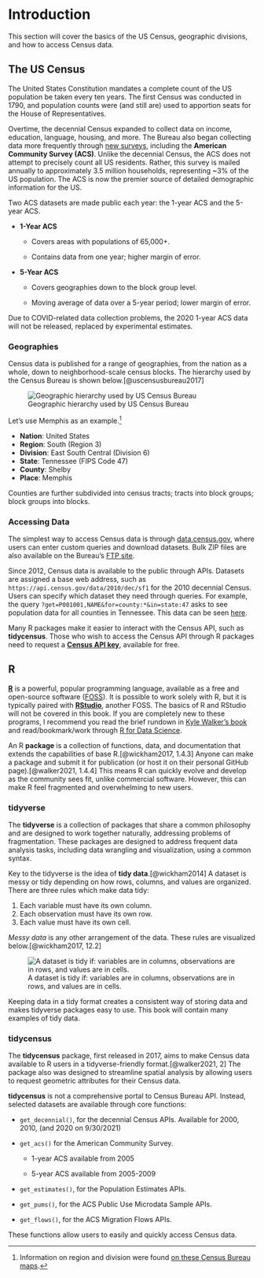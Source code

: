 # Introduction

This section will cover the basics of the US Census, geographic divisions, and how to access Census data.

## The US Census

The United States Constitution mandates a complete count of the US population be taken every ten years. The first Census was conducted in 1790, and population counts were (and still are) used to apportion seats for the House of Representatives.

Overtime, the decennial Census expanded to collect data on income, education, language, housing, and more. The Bureau also began collecting data more frequently through [new surveys](https://www.census.gov/programs-surveys/surveys-programs.html "List of All US Census Surveys & Programs"), including the **American Community Survey (ACS)**. Unlike the decennial Census, the ACS does not attempt to precisely count all US residents. Rather, this survey is mailed annually to approximately 3.5 million households, representing \~3% of the US population. The ACS is now the premier source of detailed demographic information for the US.

Two ACS datasets are made public each year: the 1-year ACS and the 5-year ACS.

-   **1-Year ACS**

    -   Covers areas with populations of 65,000+.

    -   Contains data from one year; higher margin of error.

-   **5-Year ACS**

    -   Covers geographies down to the block group level.

    -   Moving average of data over a 5-year period; lower margin of error.

Due to COVID-related data collection problems, the 2020 1-year ACS data will not be released, replaced by experimental estimates.

### Geographies

Census data is published for a range of geographies, from the nation as a whole, down to neighborhood-scale census blocks. The hierarchy used by the Census Bureau is shown below.[@uscensusbureau2017]

![Geographic hierarchy used by US Census Bureau](_img/census-hierarchy.png)

Let's use Memphis as an example.[^intro-1]

[^intro-1]: Information on region and division were found [on these Census Bureau maps](https://www2.census.gov/geo/pdfs/maps-data/maps/reference/us_regdiv.pdf "Census Regions and Divisions of the United States").

-   **Nation**: United States
-   **Region**: South (Region 3)
-   **Division**: East South Central (Division 6)
-   **State**: Tennessee (FIPS Code 47)
-   **County**: Shelby
-   **Place**: Memphis

Counties are further subdivided into census tracts; tracts into block groups; block groups into blocks.

<!--# return to this section after Ch 6. add leaflet map of various Memphis geographies. -->

### Accessing Data

The simplest way to access Census data is through [data.census.gov](https://data.census.gov/cedsci/), where users can enter custom queries and download datasets. Bulk ZIP files are also available on the Bureau's [FTP site](https://www2.census.gov/programs-surveys/).

Since 2012, Census data is available to the public through APIs. Datasets are assigned a base web address, such as `https://api.census.gov/data/2010/dec/sf1` for the 2010 decennial Census. Users can specify which dataset they need through queries. For example, the query `?get=P001001,NAME&for=county:*&in=state:47` asks to see population data for all counties in Tennessee. This data can be seen [here](https://api.census.gov/data/2010/dec/sf1?get=P001001,NAME&for=county:*&in=state:47).

Many R packages make it easier to interact with the Census API, such as **tidycensus**. Those who wish to access the Census API through R packages need to request a [**Census API key**](https://api.census.gov/data/key_signup.html), available for free.

## R

[**R**](https://cloud.r-project.org/) is a powerful, popular programming language, available as a free and open-source software ([FOSS](https://en.wikipedia.org/wiki/Free_and_open-source_software)). It is possible to work solely with R, but it is typically paired with [**RStudio**](https://www.rstudio.com/products/rstudio/download/), another FOSS. The basics of R and RStudio will not be covered in this book. If you are completely new to these programs, I recommend you read the brief rundown in [Kyle Walker's book](https://walker-data.com/census-r/the-united-states-census-and-the-r-programming-language.html#what-is-r) and read/bookmark/work through [R for Data Science](https://r4ds.had.co.nz/).

An R **package** is a collection of functions, data, and documentation that extends the capabilities of base R.[@wickham2017, 1.4.3] Anyone can make a package and submit it for publication (or host it on their personal GitHub page).[@walker2021, 1.4.4] This means R can quickly evolve and develop as the community sees fit, unlike commercial software. However, this can make R feel fragmented and overwhelming to new users.

### tidyverse

The **tidyverse** is a collection of packages that share a common philosophy and are designed to work together naturally, addressing problems of fragmentation. These packages are designed to address frequent data analysis tasks, including data wrangling and visualization, using a common syntax.

Key to the tidyverse is the idea of **tidy data**.[@wickham2014] A dataset is messy or tidy depending on how rows, columns, and values are organized. There are three rules which make data tidy:

1.  Each variable must have its own column.
2.  Each observation must have its own row.
3.  Each value must have its own cell.

*Messy data* is any other arrangement of the data. These rules are visualized below.[@wickham2017, 12.2]

![A dataset is tidy if: variables are in columns, observations are in rows, and values are in cells.](_img/tidy-data.png)

Keeping data in a tidy format creates a consistent way of storing data and makes tidyverse packages easy to use. This book will contain many examples of tidy data.

### tidycensus

The **tidycensus** package, first released in 2017, aims to make Census data available to R users in a tidyverse-friendly format.[@walker2021, 2] The package also was designed to streamline spatial analysis by allowing users to request geometric attributes for their Census data.

**tidycensus** is not a comprehensive portal to Census Bureau API. Instead, selected datasets are available through core functions:

-   `get_decennial()`, for the decennial Census APIs. Available for 2000, 2010, (and 2020 on 9/30/2021)

-   `get_acs()` for the American Community Survey.

    -   1-year ACS available from 2005

    -   5-year ACS available from 2005-2009

-   `get_estimates()`, for the Population Estimates APIs.

-   `get_pums()`, for the ACS Public Use Microdata Sample APIs.

-   `get_flows()`, for the ACS Migration Flows APIs.

These functions allow users to easily and quickly access Census data.
